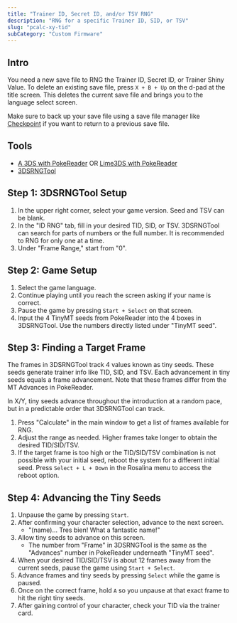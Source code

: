 ```yaml
---
title: "Trainer ID, Secret ID, and/or TSV RNG"
description: "RNG for a specific Trainer ID, SID, or TSV"
slug: "pcalc-xy-tid"
subCategory: "Custom Firmware"
---
```


## Intro

You need a new save file to RNG the Trainer ID, Secret ID, or Trainer Shiny Value. To delete an existing save file, press `X + B + Up` on the d-pad at the title screen. This deletes the current save file and brings you to the language select screen.

Make sure to back up your save file using a save file manager like [Checkpoint](https://github.com/FlagBrew/Checkpoint/releases) if you want to return to a previous save file.

## Tools

- [A 3DS with PokeReader](https://www.pokemonrng.com/install-pokereader) OR [Lime3DS with PokeReader](https://www.pokemonrng.com/citrarng-setup)
- [3DSRNGTool](https://github.com/wwwwwwzx/3DSRNGTool/releases)

## Step 1: 3DSRNGTool Setup

1. In the upper right corner, select your game version. Seed and TSV can be blank.
2. In the "ID RNG" tab, fill in your desired TID, SID, or TSV. 3DSRNGTool can search for parts of numbers or the full number. It is recommended to RNG for only one at a time.
3. Under "Frame Range," start from "0".

## Step 2: Game Setup

1. Select the game language.
2. Continue playing until you reach the screen asking if your name is correct.
3. Pause the game by pressing `Start + Select` on that screen.
4. Input the 4 TinyMT seeds from PokeReader into the 4 boxes in 3DSRNGTool. Use the numbers directly listed under "TinyMT seed".

## Step 3: Finding a Target Frame

The frames in 3DSRNGTool track 4 values known as tiny seeds. These seeds generate trainer info like TID, SID, and TSV. Each advancement in tiny seeds equals a frame advancement. Note that these frames differ from the MT Advances in PokeReader.

In X/Y, tiny seeds advance throughout the introduction at a random pace, but in a predictable order that 3DSRNGTool can track.

1. Press "Calculate" in the main window to get a list of frames available for RNG.
2. Adjust the range as needed. Higher frames take longer to obtain the desired TID/SID/TSV.
3. If the target frame is too high or the TID/SID/TSV combination is not possible with your initial seed, reboot the system for a different initial seed. Press `Select + L + Down` in the Rosalina menu to access the reboot option.

## Step 4: Advancing the Tiny Seeds

1. Unpause the game by pressing `Start`.
2. After confirming your character selection, advance to the next screen.
   - "(name)... Tres bien! What a fantastic name!"
3. Allow tiny seeds to advance on this screen.
   - The number from "Frame" in 3DSRNGTool is the same as the "Advances" number in PokeReader underneath "TinyMT seed".
4. When your desired TID/SID/TSV is about 12 frames away from the current seeds, pause the game using `Start + Select`.
5. Advance frames and tiny seeds by pressing `Select` while the game is paused.
6. Once on the correct frame, hold `A` so you unpause at that exact frame to hit the right tiny seeds.
7. After gaining control of your character, check your TID via the trainer card.
